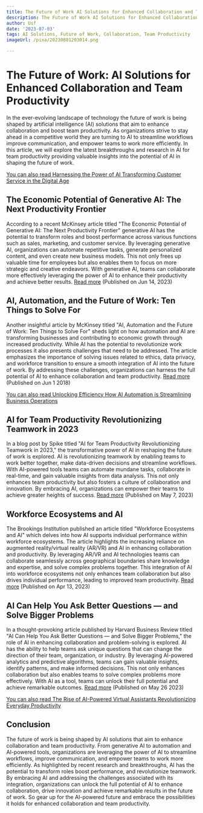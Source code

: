 ```yaml
---
title: The Future of Work AI Solutions for Enhanced Collaboration and Team Productivity
description: The Future of Work AI Solutions for Enhanced Collaboration and Team Productivity
author: Usf
date: '2023-07-03'
tags: AI Solutions, Future of Work, Collaboration, Team Productivity
imageUrl: /pixa/20230801203014.png

---
```

# The Future of Work: AI Solutions for Enhanced Collaboration and Team Productivity

In the ever-evolving landscape of technology the future of work is being  shaped by artificial intelligence (AI) solutions  that aim to enhance collaboration and boost team productivity. As organizations strive to stay ahead in a competitive world they are turning  to AI to streamline  workflows improve communication,  and empower teams to work more efficiently. In this article, we will explore the latest breakthroughs and research in AI  for team productivity  providing valuable insights into the potential of AI in shaping the future of work.

[You can also read Harnessing the Power of AI  Transforming Customer Service in the Digital Age](Harnessing%20the%20Power%20of%20AI%20Transforming%20Customer%20Service%20in%20the%20Digital%20Age)


## The Economic Potential of Generative AI: The Next Productivity Frontier

According  to a recent McKinsey article titled "The  Economic Potential of Generative AI: The Next Productivity Frontier" generative  AI has the potential  to transform roles and boost performance across various functions  such as sales, marketing,  and customer service. By  leveraging generative AI, organizations can automate repetitive tasks, generate personalized content, and even create new business models. This not only frees up valuable time for employees but  also enables them to focus on more strategic and creative endeavors. With generative  AI, teams can collaborate more  effectively leveraging the power of AI to enhance their productivity and  achieve better results. [Read more](https://www.mckinsey.com/capabilities/mckinsey-digital/our-insights/the-economic-potential-of-generative-ai-the-next-productivity-frontier)  (Published on Jun  14, 2023)

## AI, Automation, and the Future  of Work: Ten Things  to Solve For

Another insightful article  by  McKinsey  titled "AI, Automation  and the Future of Work: Ten Things to Solve  For" sheds light  on how automation and AI are transforming businesses  and contributing  to economic growth through increased productivity. While AI has the potential to revolutionize work processes  it also presents challenges that need to be addressed. The article emphasizes the importance of solving issues related to ethics, data privacy, and workforce  transition to ensure a smooth integration of  AI into the future of work. By addressing these challenges, organizations can harness the full potential of AI to enhance collaboration and team productivity. [Read more](https://www.mckinsey.com/featured-insights/future-of-work/ai-automation-and-the-future-of-work-ten-things-to-solve-for) (Published on Jun 1 2018)

[You can also read Unlocking Efficiency How AI Automation is Streamlining Business  Operations](Unlocking%20Efficiency%20How%20AI%20Automation%20is%20Streamlining%20Business%20Operations)


## AI for Team Productivity Revolutionizing Teamwork in 2023

In a blog post by Spike titled "AI for Team  Productivity Revolutionizing Teamwork in 2023," the transformative power of AI in reshaping the future of work is explored. AI is revolutionizing teamwork by enabling teams to work better  together, make data-driven decisions  and streamline workflows. With  AI-powered tools teams  can automate mundane tasks,  collaborate in real-time, and  gain valuable insights  from data analysis. This not only enhances team  productivity but also fosters a culture of collaboration and  innovation.  By embracing AI, organizations can empower their teams to achieve greater heights of success. [Read more](https://www.spikenow.com/blog/productivity/revolutionizing-teamwork-in-2023-how-ai-is-reshaping-the-future-of-work/) (Published on May 7, 2023)

## Workforce Ecosystems and AI

The Brookings Institution published an article  titled "Workforce Ecosystems and AI" which delves into how AI supports  individual performance within workforce ecosystems. The  article highlights the increasing reliance on augmented reality/virtual reality (AR/VR) and  AI in enhancing collaboration and productivity. By leveraging AR/VR  and AI technologies  teams can collaborate seamlessly across geographical boundaries share knowledge and expertise, and solve complex problems together. This integration of AI into workforce ecosystems not only enhances team collaboration but also drives individual performance,  leading to improved team productivity.  [Read more](https://www.brookings.edu/articles/workforce-ecosystems-and-ai/) (Published on Apr  13, 2023)

## AI Can Help You Ask Better Questions  —  and Solve Bigger Problems

In a thought-provoking article published by Harvard Business Review titled "AI Can Help  You Ask Better Questions — and Solve Bigger Problems," the role of AI in enhancing collaboration and problem-solving is explored. AI has the ability to help teams ask unique questions  that can change the direction of their team, organization, or industry. By leveraging AI-powered analytics and predictive  algorithms,  teams can gain valuable insights, identify patterns, and make informed decisions. This not only enhances collaboration but also enables teams to solve complex problems more effectively. With AI as a tool, teams can unlock their full potential and achieve remarkable outcomes.  [Read  more](https://hbr.org/2023/05/ai-can-help-you-ask-better-questions-and-solve-bigger-problems) (Published on May 26 2023)

[You can also read  The Rise of AI-Powered Virtual Assistants Revolutionizing Everyday Productivity](The%20Rise%20of%20AI-Powered%20Virtual%20Assistants%20Revolutionizing%20Everyday%20Productivity)


##  Conclusion

The future of  work is being shaped by AI solutions that aim to enhance collaboration  and team productivity. From  generative AI to automation and AI-powered tools, organizations are leveraging the power of AI to streamline workflows, improve communication,  and  empower teams to  work more efficiently.  As highlighted by recent research and breakthroughs, AI has the potential to transform roles boost performance,  and revolutionize teamwork. By embracing AI and addressing the challenges associated with its integration, organizations can unlock  the  full  potential of  AI to enhance collaboration, drive  innovation and achieve remarkable results in the future of work. So gear up for the AI-powered future and embrace the possibilities  it  holds for enhanced collaboration and team productivity.